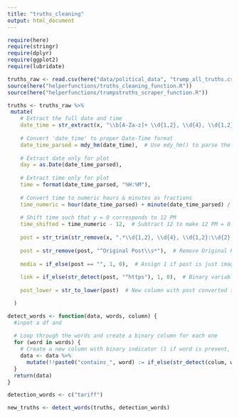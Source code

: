 ```yaml
---
title: "truths_cleaning"
output: html_document
---
```


```r
require(here)
require(stringr)
require(dplyr)
require(ggplot2)
require(lubridate)
```


```r
truths_raw <- read.csv(here("data/political_data", "trump_all_truths.csv"))
source(here("helperfunctions/truths_cleaning_function.R"))
source(here("helperfunctions/trumpstruths_scraper_function.R"))
```












```r
truths <- truths_raw %>%
 mutate(
    # Extract the full date and time
    date_time = str_extract(x, "\\b[A-Za-z]+ \\d{1,2}, \\d{4}, \\d{1,2}:\\d{2} [APM]{2}\\b"),
    
    # Convert 'date_time' to proper Date-Time format
    date_time_parsed = mdy_hm(date_time),  # Use mdy_hm() to parse the datetime
    
    # Extract date only for plot
    day = as.Date(date_time_parsed),
    
    # Extract time only for plot
    time = format(date_time_parsed, "%H:%M"),
    
    # Convert time to numeric hours & minutes as fractions
    time_numeric = hour(date_time_parsed) + minute(date_time_parsed) / 60,
    
    # Shift time such that y = 0 corresponds to 12 PM
    time_shifted = time_numeric - 12,  # Subtract 12 to make 12 PM = 0
    
    post = str_trim(str_remove(x, ".*\\d{1,2}, \\d{4}, \\d{1,2}:\\d{2} [APM]{2}\\s*")),
    
    post = str_remove(post, "^Original Post\\s*"),  # Remove Original Post string
    
    media = if_else(post == "", 1, 0),  # Assign 1 if post is just image/video, otherwise 0
    
    link = if_else(str_detect(post, "^https"), 1, 0),  # Binary variable for URLs -> starting with https
    
    post_lower = str_to_lower(post)  # New column with post converted to lowercase

  )
```


```r
detect_words <- function(data, words, column) {
  #inpot a df and 
  
  # Loop through the words and create a binary column for each one
  for (word in words) {
    # Create a new column with binary indicator (1 if word is present, 0 if not)
    data <- data %>%
      mutate(!!paste0("contains_", word) := if_else(str_detect(colum, word), 1, 0))
  }
  return(data)
}
```



```r
detection_words <- c("tariff")

new_truths <- detect_words(truths, detection_words)
```




